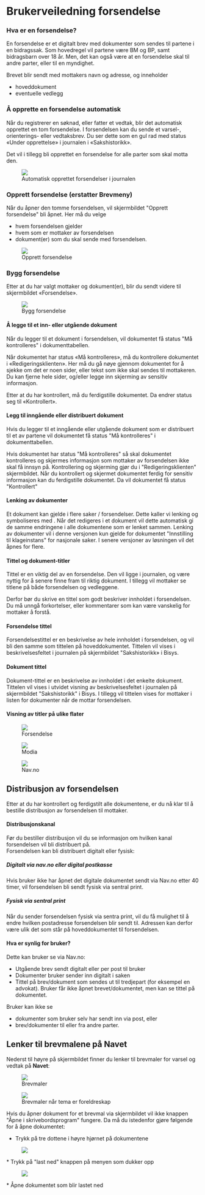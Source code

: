 
# Brukerveiledning forsendelse

### Hva er en forsendelse?

En forsendelse er et digitalt brev med dokumenter som sendes til partene i en bidragssak. Som hovedregel vil partene være BM og BP, samt bidragsbarn over 18 år. Men, det kan også være at en forsendelse skal til andre parter, eller til en myndighet.

Brevet blir sendt med mottakers navn og adresse, og inneholder

-   hoveddokument
-   eventuelle vedlegg

### Å opprette en forsendelse automatisk

Når du registrerer en søknad, eller fatter et vedtak, blir det automatisk opprettet en tom forsendelse. I forsendelsen kan du sende et varsel-, orienterings- eller vedtaksbrev. Du ser dette som en gul rad med status «Under opprettelse» i journalen i «Sakshistorikk».

Det vil i tillegg bli opprettet en forsendelse for alle parter som skal motta den.

<figure className="w-[55rem]">
    <img src={sakshistorikk_under_produksjon} />
    <figcaption>Automatisk opprettet forsendelser i journalen</figcaption>
</figure>

### Opprett forsendelse (erstatter Brevmeny)

Når du åpner den tomme forsendelsen, vil skjermbildet "Opprett forsendelse" bli åpnet. Her må du velge

-   hvem forsendelsen gjelder
-   hvem som er mottaker av forsendelsen
-   dokument(er) som du skal sende med forsendelsen.

<figure className="w-[35rem]">
    <img src={opprett_forsendelse} />
    <figcaption>Opprett forsendelse</figcaption>
</figure>

### Bygg forsendelse

Etter at du har valgt mottaker og dokument(er), blir du sendt videre til skjermbildet «Forsendelse».

<figure className="w-[35rem]">
    <img src={forsendelse_bildet} />
    <figcaption>Bygg forsendelse</figcaption>
</figure>

#### Å legge til et inn- eller utgående dokument

Når du legger til et dokument i forsendelsen, vil dokumentet få status "Må kontrolleres" i dokumenttabellen.

Når dokumentet har status «Må kontrolleres», må du kontrollere dokumentet i «Redigeringsklienten». Her må du gå nøye gjennom dokumentet for å sjekke om det er noen sider, eller tekst som ikke skal sendes til mottakeren. Du kan fjerne hele sider, og/eller legge inn skjerming av sensitiv informasjon.

Etter at du har kontrollert, må du ferdigstille dokumentet. Da endrer status seg til «Kontrollert».

#### Legg til inngående eller distribuert dokument

Hvis du legger til et inngående eller utgående dokument som er distribuert til et av partene vil dokumentet få status "Må kontrolleres" i dokumenttabellen. <br/>

Hvis dokumentet har status "Må kontrolleres" så skal dokumentet kontrolleres og skjermes informasjon som mottaker av forsendelsen ikke skal få innsyn på.
Kontrollering og skjerming gjør du i "Redigeringsklienten" skjermbildet. Når du kontrollert og skjermet dokumentet ferdig for sensitiv informasjon kan du ferdigstille dokumentet. Da vil dokumentet få status "Kontrollert"

#### Lenking av dokumenter

Et dokument kan gjelde i flere saker / forsendelser. Dette kaller vi lenking og symboliseres med <DokumentLinkedTag />.
Når det redigeres i et dokument vil dette automatisk gi de samme endringene i alle dokumentene som er lenket sammen. Lenking av dokumenter vil i denne versjonen kun gjelde for dokumentet "Innstilling til klageinstans" for nasjonale saker.
I senere versjoner av løsningen vil det åpnes for flere.

#### Tittel og dokument-titler

Tittel er en viktig del av en forsendelse. Den vil ligge i journalen, og være nyttig for å senere finne fram til riktig dokument. I tillegg vil mottaker se titlene på både forsendelsen og vedleggene.

Derfor bør du skrive en tittel som godt beskriver innholdet i forsendelsen. Du må unngå forkortelser, eller kommentarer som kan være vanskelig for mottaker å forstå.

#### Forsendelse tittel

Forsendelsestittel er en beskrivelse av hele innholdet i forsendelsen, og vil bli den samme som tittelen på hoveddokumentet. Tittelen vil vises i beskrivelsesfeltet i journalen på skjermbildet "Sakshistorikk» i Bisys.

#### Dokument tittel

Dokument-tittel er en beskrivelse av innholdet i det enkelte dokument. Tittelen vil vises i utvidet visning av beskrivelsesfeltet i journalen på skjermbildet "Sakshistorikk" i Bisys. I tillegg vil tittelen vises for mottaker i listen for dokumenter når de mottar forsendelsen.

#### Visning av titler på ulike flater

<div className="flex flex-row flex-wrap">
    <figure className="w-[33rem] flex flex-col justify-between">
        <img src={forsendelse_dokumentliste_full} />
        <figcaption>Forsendelse</figcaption>
    </figure>
    <figure className="w-[33rem]">
        <img src={modia_dokumentliste} />
        <figcaption>Modia</figcaption>
    </figure>
    <figure className="w-[33rem]">
        <img src={navno_dokumentliste} />
        <figcaption>Nav.no</figcaption>
    </figure>
</div>

## Distribusjon av forsendelsen
Etter at du har kontrollert og ferdigstilt alle dokumentene, er du nå klar til å bestille distribusjon av forsendelsen til mottaker.
#### Distribusjonskanal
Før du bestiller distribusjon vil du se informasjon om hvilken kanal forsendelsen vil bli distribuert på.<br/>
Forsendelsen kan bli distribuert digitalt eller fysisk:
##### Digitalt via nav.no eller digital postkasse
Hvis bruker ikke har åpnet det digitale dokumentet sendt via Nav.no etter 40 timer, vil forsendelsen bli sendt fysisk via sentral print.
##### Fysisk via sentral print
Når du sender forsendelsen fysisk via sentra print, vil du få mulighet til å endre hvilken postadresse forsendelsen blir sendt til. Adressen kan derfor være ulik det som står på hoveddokumentet til forsendelsen.

#### Hva er synlig for bruker?

Dette kan bruker se via Nav.no:

-   Utgående brev sendt digitalt eller per post til bruker
-   Dokumenter bruker sender inn digitalt i saken
-   Tittel på brev/dokument som sendes ut til tredjepart (for eksempel en advokat). Bruker får ikke åpnet brevet/dokumentet, men kan se tittel på dokumentet.

Bruker kan ikke se

-   dokumenter som bruker selv har sendt inn via post, eller
-   brev/dokumenter til eller fra andre parter.


## Lenker til brevmalene på Navet
Nederst til høyre på skjermbildet finner du lenker til brevmaler for varsel og vedtak på <strong>Navet</strong>:
<div className="flex flex-row">
    <figure className="w-[35rem] flex flex-col justify-between">
        <img src={brevmaler_alle} />
        <figcaption>Brevmaler</figcaption>
    </figure>
    <figure className="w-[35rem]">
        <img src={brevmaler_foreldreskap} />
        <figcaption>Brevmaler når tema er foreldreskap</figcaption>
    </figure>
</div>

Hvis du åpner dokument for et brevmal via skjermbildet vil ikke knappen "Åpne i skrivebordsprogram" fungere. Da må du istedenfor gjøre følgende for å åpne dokumentet:
* Trykk på tre dottene i høyre hjørnet på dokumentene
 <figure className="w-[35rem]">
        <img src={åpne_dokument_brevmal} />
</figure>
* Trykk på "last ned" knappen på menyen som dukker opp
 <figure className="w-[35rem]">
        <img src={brevmal_lastned} />
</figure>
* Åpne dokumentet som blir lastet ned